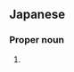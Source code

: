 ==Japanese==
{{ja-kanjitab|よし|たか}}

===Proper noun===
{{ja-pos|よしたか|proper}}

# {{surname|lang=ja|sort=よしたか}}